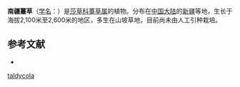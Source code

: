{{Speciesbox
| name = 南疆薹草
| status = 
| status_system = 
| image =
| genus = Carex
| species = taldycola
| authority = Meinsh.
}}

'''南疆薹草'''（[[学名|学名]]：{{lang|la|''Carex taldycola''}}）是[[莎草科|莎草科]][[薹草属|薹草属]]的植物。分布在[[中国大陆|中国大陆]]的[[新疆|新疆]]等地，生长于海拔2,100米至2,600米的地区，多生在山坡草地，目前尚未由人工引种栽培。

== 参考文献 ==
<div class="references-small">
* {{cite web| url =http://www.bioinfo.cn/db05/KmzwSpecies.php?action=view&id=25058| title =南疆薹草| work =《中国高等植物数据库全库》| publisher =中国科学院微生物研究所| author =昆明植物研究所| accessdate =2009-02-25| deadurl =yes| archiveurl =https://web.archive.org/web/20160305094301/http://www.bioinfo.cn/db05/KmzwSpecies.php?action=view&id=25058| archivedate =2016-03-05}}
</div>
{{Taxonbar|from=Q10908753}}

{{DEFAULTSORT:Carex taldycola}}
[[Category:薹草属|taldycola]]


{{Carex-stub}}